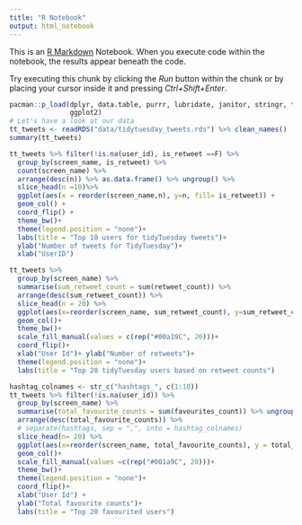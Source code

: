 ```yaml
---
title: "R Notebook"
output: html_notebook
---
```


This is an [R Markdown](http://rmarkdown.rstudio.com) Notebook. When you execute code within the notebook, the results appear beneath the code. 

Try executing this chunk by clicking the *Run* button within the chunk or by placing your cursor inside it and pressing *Ctrl+Shift+Enter*. 

```r
pacman::p_load(dplyr, data.table, purrr, lubridate, janitor, stringr, tidyr,
               ggplot2)
# Let's have a look at our data
tt_tweets <- readRDS("data/tidytuesday_tweets.rds") %>% clean_names()
summary(tt_tweets)
```


```r
tt_tweets %>% filter(!is.na(user_id), is_retweet ==F) %>% 
  group_by(screen_name, is_retweet) %>% 
  count(screen_name) %>% 
  arrange(desc(n)) %>% as.data.frame() %>% ungroup() %>% 
  slice_head(n =10)%>% 
  ggplot(aes(x = reorder(screen_name,n), y=n, fill= is_retweet)) +
  geom_col() +
  coord_flip() +
  theme_bw()+
  theme(legend.position = "none")+
  labs(title = "Top 10 users for tidyTuesday tweets")+
  ylab("Number of tweets for TidyTuesday")+
  xlab("UserID")

```

```r
tt_tweets %>% 
  group_by(screen_name) %>% 
  summarise(sum_retweet_count = sum(retweet_count)) %>% 
  arrange(desc(sum_retweet_count)) %>% 
  slice_head(n = 20) %>% 
  ggplot(aes(x=reorder(screen_name, sum_retweet_count), y=sum_retweet_count, fill = screen_name)) +
  geom_col()+
  theme_bw()+
  scale_fill_manual(values = c(rep("#00a19C", 20)))+
  coord_flip()+
  xlab("User Id")+ ylab("Number of retweets")+
  theme(legend.position = "none")+
  labs(title = "Top 20 tidyTuesday users based on retweet counts")

```


```r
hashtag_colnames <- str_c("hashtags_", c(1:10))
tt_tweets %>% filter(!is.na(user_id)) %>% 
  group_by(screen_name) %>% 
  summarise(total_favourite_counts = sum(favourites_count)) %>% ungroup() %>% 
  arrange(desc(total_favourite_counts)) %>% 
  # separate(hashtags, sep = ",", into = hashtag_colnames)
  slice_head(n= 20) %>% 
  ggplot(aes(x=reorder(screen_name, total_favourite_counts), y = total_favourite_counts, fill = screen_name))+
  geom_col()+
  scale_fill_manual(values =c(rep("#001a9C", 20)))+
  theme_bw()+
  theme(legend.position = "none")+ 
  coord_flip()+
  xlab("User Id") + 
  ylab("Total favourite counts")+
  labs(title = "Top 20 favourited users")
```

